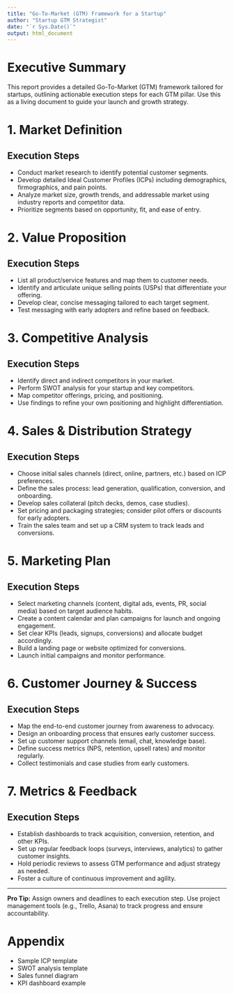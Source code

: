 ```yaml
---
title: "Go-To-Market (GTM) Framework for a Startup"
author: "Startup GTM Strategist"
date: "`r Sys.Date()`"
output: html_document
---
```


# Executive Summary
This report provides a detailed Go-To-Market (GTM) framework tailored for startups, outlining actionable execution steps for each GTM pillar. Use this as a living document to guide your launch and growth strategy.

# 1. Market Definition
## Execution Steps
- Conduct market research to identify potential customer segments.
- Develop detailed Ideal Customer Profiles (ICPs) including demographics, firmographics, and pain points.
- Analyze market size, growth trends, and addressable market using industry reports and competitor data.
- Prioritize segments based on opportunity, fit, and ease of entry.

# 2. Value Proposition
## Execution Steps
- List all product/service features and map them to customer needs.
- Identify and articulate unique selling points (USPs) that differentiate your offering.
- Develop clear, concise messaging tailored to each target segment.
- Test messaging with early adopters and refine based on feedback.

# 3. Competitive Analysis
## Execution Steps
- Identify direct and indirect competitors in your market.
- Perform SWOT analysis for your startup and key competitors.
- Map competitor offerings, pricing, and positioning.
- Use findings to refine your own positioning and highlight differentiation.

# 4. Sales & Distribution Strategy
## Execution Steps
- Choose initial sales channels (direct, online, partners, etc.) based on ICP preferences.
- Define the sales process: lead generation, qualification, conversion, and onboarding.
- Develop sales collateral (pitch decks, demos, case studies).
- Set pricing and packaging strategies; consider pilot offers or discounts for early adopters.
- Train the sales team and set up a CRM system to track leads and conversions.

# 5. Marketing Plan
## Execution Steps
- Select marketing channels (content, digital ads, events, PR, social media) based on target audience habits.
- Create a content calendar and plan campaigns for launch and ongoing engagement.
- Set clear KPIs (leads, signups, conversions) and allocate budget accordingly.
- Build a landing page or website optimized for conversions.
- Launch initial campaigns and monitor performance.

# 6. Customer Journey & Success
## Execution Steps
- Map the end-to-end customer journey from awareness to advocacy.
- Design an onboarding process that ensures early customer success.
- Set up customer support channels (email, chat, knowledge base).
- Define success metrics (NPS, retention, upsell rates) and monitor regularly.
- Collect testimonials and case studies from early customers.

# 7. Metrics & Feedback
## Execution Steps
- Establish dashboards to track acquisition, conversion, retention, and other KPIs.
- Set up regular feedback loops (surveys, interviews, analytics) to gather customer insights.
- Hold periodic reviews to assess GTM performance and adjust strategy as needed.
- Foster a culture of continuous improvement and agility.

---

**Pro Tip:** Assign owners and deadlines to each execution step. Use project management tools (e.g., Trello, Asana) to track progress and ensure accountability.

# Appendix
- Sample ICP template
- SWOT analysis template
- Sales funnel diagram
- KPI dashboard example
